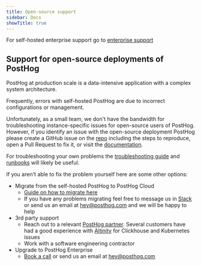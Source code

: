 ```yaml
---
title: Open-source support
sidebar: Docs
showTitle: true
---
```



<Disclaimer />

For self-hosted enterprise support go to [enterprise support](/docs/self-host/enterprise/support)

## Support for open-source deployments of PostHog

PostHog at production scale is a data-intensive application with a complex system architecture.

Frequently, errors with self-hosted PostHog are due to incorrect configurations or management.

Unfortunately, as a small team, we don't have the bandwidth for troubleshooting instance-specific issues for open-source users of PostHog. However, if you identify an issue with the open-source deployment PostHog please create a GitHub issue on the [repo](https://github.com/PostHog/posthog/issues/new/choose) including the steps to reproduce, open a Pull Request to fix it, or visit the [documentation](https://github.com/PostHog/posthog.com/issues/new/choose).

For troubleshooting your own problems the [troubleshooting guide](https://posthog.com/docs/self-host/deploy/troubleshooting) and [runbooks](https://posthog.com/docs/self-host/deploy/troubleshooting) will likely be useful.

If you aren't able to fix the problem yourself here are some other options:

- Migrate from the self-hosted PostHog to PostHog Cloud
  - [Guide on how to migrate here](https://posthog.com/docs/migrate/migrate-between-cloud-and-self-hosted)
  - If you have any problems migrating feel free to message us in [Slack](https://posthog.com/slack) or send us an email at [hey@posthog.com](mailto:hey@posthog.com) and we will be happy to help
- 3rd party support
  - Reach out to a relevant [PostHog partner](https://posthog.com/partners). Several customers have had a good experience with [Altinity](https://posthog.com/partners/altinity) for Clickhouse and Kubernetes issues
  - Work with a software engineering contractor
- Upgrade to PostHog Enterprise
  - [Book a call](https://posthog.com/book-a-demo) or send us an email at [hey@posthog.com](mailto:hey@posthog.com)
